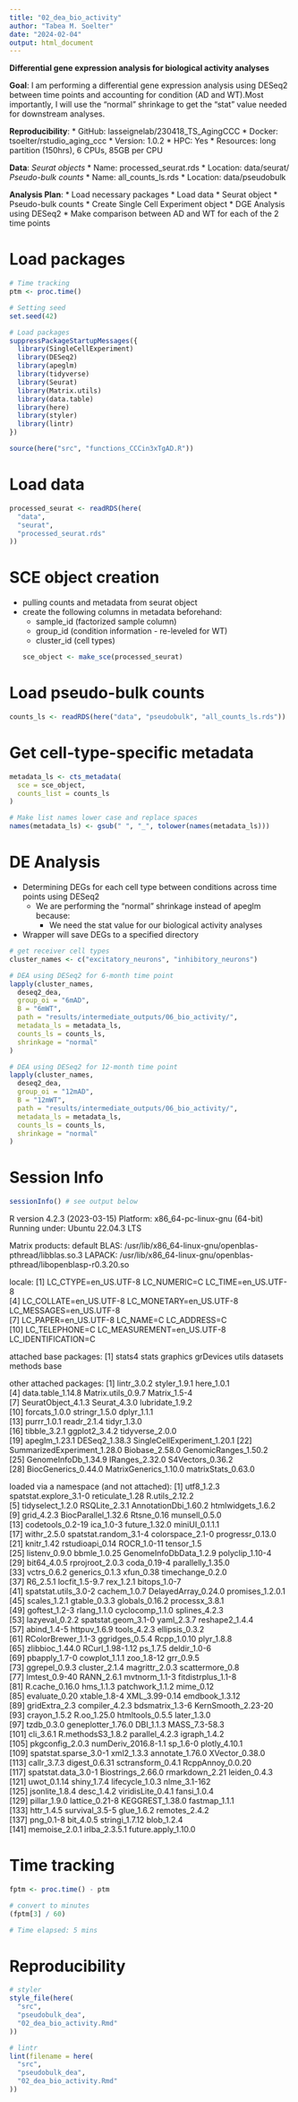 ```yaml
---
title: "02_dea_bio_activity"
author: "Tabea M. Soelter"
date: "2024-02-04"
output: html_document
---
```

**Differential gene expression analysis for biological activity analyses**

__Goal__: I am performing a differential gene expression analysis using DESeq2 between time points and accounting for condition (AD and WT).Most importantly, I will use the "normal" shrinkage to get the "stat" value needed for downstream analyses.
  
__Reproducibility__: 
* GitHub: lasseignelab/230418_TS_AgingCCC
* Docker: tsoelter/rstudio_aging_ccc
    * Version: 1.0.2
* HPC: Yes
  * Resources: long partition (150hrs), 6 CPUs, 85GB per CPU

__Data__:
*Seurat objects*
* Name: processed_seurat.rds
* Location: data/seurat/
*Pseudo-bulk counts*
* Name: all_counts_ls.rds
* Location: data/pseudobulk
 
__Analysis Plan__:
* Load necessary packages 
* Load data
  * Seurat object
  * Pseudo-bulk counts
* Create Single Cell Experiment object
* DGE Analysis using DESeq2
  * Make comparison between AD and WT for each of the 2 time points
  
# Load packages
```r
# Time tracking
ptm <- proc.time()

# Setting seed
set.seed(42)

# Load packages
suppressPackageStartupMessages({
  library(SingleCellExperiment)
  library(DESeq2)
  library(apeglm)
  library(tidyverse)
  library(Seurat)
  library(Matrix.utils)
  library(data.table)
  library(here)
  library(styler)
  library(lintr)
})

source(here("src", "functions_CCCin3xTgAD.R"))
```

# Load data
```r
processed_seurat <- readRDS(here(
  "data",
  "seurat",
  "processed_seurat.rds"
))
```

# SCE object creation
* pulling counts and metadata from seurat object
* create the following columns in metadata beforehand:
  * sample_id (factorized sample column)
  * group_id (condition information - re-leveled for WT)
  * cluster_id (cell types)
```r
sce_object <- make_sce(processed_seurat)
```

# Load pseudo-bulk counts
```r
counts_ls <- readRDS(here("data", "pseudobulk", "all_counts_ls.rds"))
```

# Get cell-type-specific metadata
```r
metadata_ls <- cts_metadata(
  sce = sce_object,
  counts_list = counts_ls
)

# Make list names lower case and replace spaces
names(metadata_ls) <- gsub(" ", "_", tolower(names(metadata_ls)))
```

# DE Analysis
* Determining DEGs for each cell type between conditions across time points using DESeq2
  * We are performing the "normal" shrinkage instead of apeglm because:
    * We need the stat value for our biological activity analyses
* Wrapper will save DEGs to a specified directory
```r
# get receiver cell types
cluster_names <- c("excitatory_neurons", "inhibitory_neurons")

# DEA using DESeq2 for 6-month time point
lapply(cluster_names,
  deseq2_dea,
  group_oi = "6mAD",
  B = "6mWT",
  path = "results/intermediate_outputs/06_bio_activity/",
  metadata_ls = metadata_ls,
  counts_ls = counts_ls,
  shrinkage = "normal"
)

# DEA using DESeq2 for 12-month time point
lapply(cluster_names,
  deseq2_dea,
  group_oi = "12mAD",
  B = "12mWT",
  path = "results/intermediate_outputs/06_bio_activity/",
  metadata_ls = metadata_ls,
  counts_ls = counts_ls,
  shrinkage = "normal"
)
```

# Session Info
```r
sessionInfo() # see output below
```
R version 4.2.3 (2023-03-15)
Platform: x86_64-pc-linux-gnu (64-bit)
Running under: Ubuntu 22.04.3 LTS

Matrix products: default
BLAS:   /usr/lib/x86_64-linux-gnu/openblas-pthread/libblas.so.3
LAPACK: /usr/lib/x86_64-linux-gnu/openblas-pthread/libopenblasp-r0.3.20.so

locale:
 [1] LC_CTYPE=en_US.UTF-8       LC_NUMERIC=C               LC_TIME=en_US.UTF-8       
 [4] LC_COLLATE=en_US.UTF-8     LC_MONETARY=en_US.UTF-8    LC_MESSAGES=en_US.UTF-8   
 [7] LC_PAPER=en_US.UTF-8       LC_NAME=C                  LC_ADDRESS=C              
[10] LC_TELEPHONE=C             LC_MEASUREMENT=en_US.UTF-8 LC_IDENTIFICATION=C       

attached base packages:
[1] stats4    stats     graphics  grDevices utils     datasets  methods   base     

other attached packages:
 [1] lintr_3.0.2                 styler_1.9.1                here_1.0.1                 
 [4] data.table_1.14.8           Matrix.utils_0.9.7          Matrix_1.5-4               
 [7] SeuratObject_4.1.3          Seurat_4.3.0                lubridate_1.9.2            
[10] forcats_1.0.0               stringr_1.5.0               dplyr_1.1.1                
[13] purrr_1.0.1                 readr_2.1.4                 tidyr_1.3.0                
[16] tibble_3.2.1                ggplot2_3.4.2               tidyverse_2.0.0            
[19] apeglm_1.23.1               DESeq2_1.38.3               SingleCellExperiment_1.20.1
[22] SummarizedExperiment_1.28.0 Biobase_2.58.0              GenomicRanges_1.50.2       
[25] GenomeInfoDb_1.34.9         IRanges_2.32.0              S4Vectors_0.36.2           
[28] BiocGenerics_0.44.0         MatrixGenerics_1.10.0       matrixStats_0.63.0         

loaded via a namespace (and not attached):
  [1] utf8_1.2.3             spatstat.explore_3.1-0 reticulate_1.28        R.utils_2.12.2        
  [5] tidyselect_1.2.0       RSQLite_2.3.1          AnnotationDbi_1.60.2   htmlwidgets_1.6.2     
  [9] grid_4.2.3             BiocParallel_1.32.6    Rtsne_0.16             munsell_0.5.0         
 [13] codetools_0.2-19       ica_1.0-3              future_1.32.0          miniUI_0.1.1.1        
 [17] withr_2.5.0            spatstat.random_3.1-4  colorspace_2.1-0       progressr_0.13.0      
 [21] knitr_1.42             rstudioapi_0.14        ROCR_1.0-11            tensor_1.5            
 [25] listenv_0.9.0          bbmle_1.0.25           GenomeInfoDbData_1.2.9 polyclip_1.10-4       
 [29] bit64_4.0.5            rprojroot_2.0.3        coda_0.19-4            parallelly_1.35.0     
 [33] vctrs_0.6.2            generics_0.1.3         xfun_0.38              timechange_0.2.0      
 [37] R6_2.5.1               locfit_1.5-9.7         rex_1.2.1              bitops_1.0-7          
 [41] spatstat.utils_3.0-2   cachem_1.0.7           DelayedArray_0.24.0    promises_1.2.0.1      
 [45] scales_1.2.1           gtable_0.3.3           globals_0.16.2         processx_3.8.1        
 [49] goftest_1.2-3          rlang_1.1.0            cyclocomp_1.1.0        splines_4.2.3         
 [53] lazyeval_0.2.2         spatstat.geom_3.1-0    yaml_2.3.7             reshape2_1.4.4        
 [57] abind_1.4-5            httpuv_1.6.9           tools_4.2.3            ellipsis_0.3.2        
 [61] RColorBrewer_1.1-3     ggridges_0.5.4         Rcpp_1.0.10            plyr_1.8.8            
 [65] zlibbioc_1.44.0        RCurl_1.98-1.12        ps_1.7.5               deldir_1.0-6          
 [69] pbapply_1.7-0          cowplot_1.1.1          zoo_1.8-12             grr_0.9.5             
 [73] ggrepel_0.9.3          cluster_2.1.4          magrittr_2.0.3         scattermore_0.8       
 [77] lmtest_0.9-40          RANN_2.6.1             mvtnorm_1.1-3          fitdistrplus_1.1-8    
 [81] R.cache_0.16.0         hms_1.1.3              patchwork_1.1.2        mime_0.12             
 [85] evaluate_0.20          xtable_1.8-4           XML_3.99-0.14          emdbook_1.3.12        
 [89] gridExtra_2.3          compiler_4.2.3         bdsmatrix_1.3-6        KernSmooth_2.23-20    
 [93] crayon_1.5.2           R.oo_1.25.0            htmltools_0.5.5        later_1.3.0           
 [97] tzdb_0.3.0             geneplotter_1.76.0     DBI_1.1.3              MASS_7.3-58.3         
[101] cli_3.6.1              R.methodsS3_1.8.2      parallel_4.2.3         igraph_1.4.2          
[105] pkgconfig_2.0.3        numDeriv_2016.8-1.1    sp_1.6-0               plotly_4.10.1         
[109] spatstat.sparse_3.0-1  xml2_1.3.3             annotate_1.76.0        XVector_0.38.0        
[113] callr_3.7.3            digest_0.6.31          sctransform_0.4.1      RcppAnnoy_0.0.20      
[117] spatstat.data_3.0-1    Biostrings_2.66.0      rmarkdown_2.21         leiden_0.4.3          
[121] uwot_0.1.14            shiny_1.7.4            lifecycle_1.0.3        nlme_3.1-162          
[125] jsonlite_1.8.4         desc_1.4.2             viridisLite_0.4.1      fansi_1.0.4           
[129] pillar_1.9.0           lattice_0.21-8         KEGGREST_1.38.0        fastmap_1.1.1         
[133] httr_1.4.5             survival_3.5-5         glue_1.6.2             remotes_2.4.2         
[137] png_0.1-8              bit_4.0.5              stringi_1.7.12         blob_1.2.4            
[141] memoise_2.0.1          irlba_2.3.5.1          future.apply_1.10.0

# Time tracking
```r
fptm <- proc.time() - ptm

# convert to minutes
(fptm[3] / 60)

# Time elapsed: 5 mins
```

# Reproducibility
```r
# styler
style_file(here(
  "src",
  "pseudobulk_dea",
  "02_dea_bio_activity.Rmd"
))

# lintr
lint(filename = here(
  "src",
  "pseudobulk_dea",
  "02_dea_bio_activity.Rmd"
))
```
